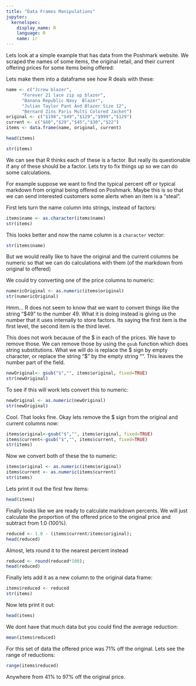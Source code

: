 ```yaml
---
title: "Data Frames Manipulations"
jupyter:
  kernelspec:
    display_name: R
    language: R
    name: ir
---
```


Lets look at a simple example that has data from the Poshmark website. We scraped the names of some items, the original retail, and their current offering prices for some items being offered:

Lets make them into a dataframe see how R deals with these:

```r
name <- c("Jcrew blazer",           
	  "Forever 21 lace zip up blazer",                     
	  "Banana Republic Navy  Blazer",                     
	  "Julian Taylor Pant And Blazer Size 12",             
	  "Bernard Zins Paris Multi Colored Jacket")  
original <- c("$198","$49","$129","$999","$129")
current <- c("$60","$29","$45","$30","$22")
items <- data.frame(name, original, current)
```

```r
head(items)
```

```r
str(items)
```

We can see that R thinks each of these is a factor. But really its questionable if any of these should be a factor. Lets try to fix things up so we can do some calculations. 

For example suppose we want to find the typical percent off or typical markdown from original being offered on Poshmark. Maybe this is so that we can send interested customers some alerts when an item is a "steal".  


First lets turn the name column into strings, instead of factors:

```r
items$name <- as.character(items$name)
str(items)
```

This looks better and now the name column is a `character` vector:

```r
str(items$name)
```

But we would really like to have the original and the current columns be numeric so that we can do calculations with them (of the markdown from original to offered)


We could try converting one of the price columns to numeric:
```r
numericOriginal <- as.numeric(items$original)
str(numericOriginal)
```

Hmm... R does not seem to know that we want to convert things like the string "\$49" to the number 49. What it is doing instead is giving us the number that it uses internally to store factors. Its saying the first item is the first level, the second item is the third level.

This does not work because of the $ in each of the prices. We have to remove those. We can remove those by using the `gsub` function which does string substitutions. What we will do is replace the $ sign by empty character, or replace the string "$" by the empty string "". This leaves the number part of the field. 


```r
newOriginal<- gsub("$","", items$original, fixed=TRUE)
str(newOriginal)
```

To see if this will work lets convert this to numeric:

```r
newOriginal <- as.numeric(newOriginal)
str(newOriginal)
```

Cool. That looks fine. Okay lets remove the $ sign from the original and current columns now: 

```r
items$original<-gsub("$","", items$original, fixed=TRUE) 
items$current<-gsub("$","", items$current, fixed=TRUE)
str(items)
```

Now we convert both of these the to numeric:

```r
items$original <- as.numeric(items$original)
items$current <- as.numeric(items$current)
str(items)
```

Lets print it out the first few items:

```r
head(items)
```

Finally looks like we are ready to calculate markdown percents. We will just calculate the proportion of the offered price to the original price and subtract from 1.0 (100%).

```r
reduced <- 1.0 - (items$current/items$original);
head(reduced)
```

Almost, lets round it to the nearest percent instead

```r
reduced <- round(reduced*100);
head(reduced)
```

Finally lets add it as a new column to the original data frame:

```r
items$reduced <- reduced
str(items)
```

Now lets print it out:

```r
head(items)
```

We dont have that much data but you could find the average reduction:

```r
mean(items$reduced)
```

For this set of data the offered price was 71% off the original. Lets see the range of reductions: 

```r
range(items$reduced)
```

Anywhere from 41% to 97% off the original price.

